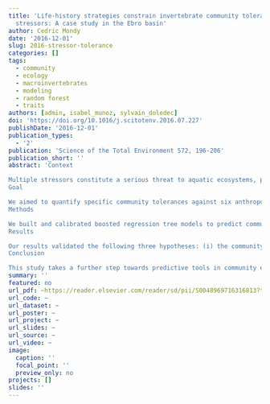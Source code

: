 ```yaml
---
title: 'Life-history strategies constrain invertebrate community tolerance to multiple
  stressors: A case study in the Ebro basin'
author: Cedric Mondy
date: '2016-12-01'
slug: 2016-stressor-tolerance
categories: []
tags:
  - community
  - ecology
  - macroinvertebrates
  - modeling
  - random forest
  - traits
authors: [admin, isabel_munoz, sylvain_doledec]
doi: 'https://doi.org/10.1016/j.scitotenv.2016.07.227'
publishDate: '2016-12-01'
publication_types:
  - '2'
publication: 'Science of the Total Environment 572, 196-206'
publication_short: ''
abstract: 'Context

Multiple stressors constitute a serious threat to aquatic ecosystems, particularly in the Mediterranean region where water scarcity is likely to interact with other anthropogenic stressors. Biological traits potentially allow the unravelling of the effects of multiple stressors. However, thus far, trait-based approaches have failed to fully deliver on their promise and still lack strong predictive power when multiple stressors are present.
Goal

We aimed to quantify specific community tolerances against six anthropogenic stressors and investigate the responses of the underlying macroinvertebrate biological traits and their combinations.
Methods

We built and calibrated boosted regression tree models to predict community tolerances using multiple biological traits with a priori hypotheses regarding their individual responses to specific stressors. We analysed the combinations of traits underlying community tolerance and the effect of trait association on this tolerance.
Results

Our results validated the following three hypotheses: (i) the community tolerance models efficiently and robustly related trait combinations to stressor intensities and, to a lesser extent, to stressors related to the presence of dams and insecticides; (ii) the effects of traits on community tolerance not only depended on trait identity but also on the trait associations emerging at the community level from the co-occurrence of different traits in species; and (iii) the community tolerances and the underlying trait combinations were specific to the different stressors.
Conclusion

This study takes a further step towards predictive tools in community ecology that consider combinations and associations of traits as the basis of stressor tolerance. Additionally, the community tolerance concept has potential application to help stream managers in the decision process regarding management options.'
summary: ''
featured: no
url_pdf: ~https://reader.elsevier.com/reader/sd/pii/S0048969716316813?token=977E847D73FF16ED2D6987CBC9C23365C5E4ECDE52BF09669E6CB2C7288C74C2CC68A80D9F4FF2927DC04BCC35B3E83D
url_code: ~
url_dataset: ~
url_poster: ~
url_project: ~
url_slides: ~
url_source: ~
url_video: ~
image:
  caption: ''
  focal_point: ''
  preview_only: no
projects: []
slides: ''
---
```

